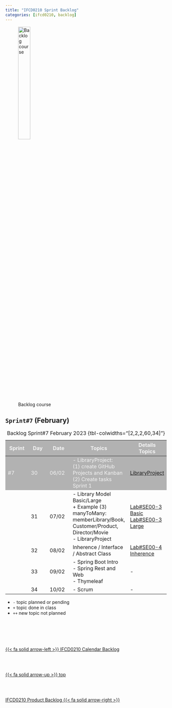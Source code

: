 ```yaml
---
title: "IFCD0210 Sprint Backlog"
categories: [ifcd0210, backlog]
---
```


<style>
tr:nth-child(1) {
  background-color: #b2b2b2!important;
  color: #f4f4f4!important;
}
</style>


![Backlog course](/images/home/backlog.jpg){width="30%"}

## ``Sprint#7`` (February)

::: {.column-page-right}
| Sprint | Day | Date | Topics |  Details Topics |
| -- | -- | -- | -- | -- |
| #7 | 30 | 06/02 | - LibraryProject:</br> (1) create GitHub Projects and Kanban</br> (2) Create tasks Sprint 1 </br>  | [LibraryProject](){.external} |
|  | 31 | 07/02 | - Library Model Basic/Large</br> + Example (3) manyToMany: memberLibrary/Book, Customer/Product, Director/Movie</br> - LibraryProject</br> | [Lab#SE00-3 Basic](/javase/selab0-3.qmd#basic-uml) </br>[Lab#SE00-3 Large](/javase/selab0-3.qmd#large-uml) |
|  | 32 | 08/02 | Inherence / Interface / Abstract Class | [Lab#SE00-4](/javase/selab0-4.qmd) </br> [Inherence](/javase/se-principles-inheritance.qmd)</br> |
|  | 33 | 09/02 | - Spring Boot Intro</br>  - Spring Rest and Web</br> - Thymeleaf| - |
|  | 34 | 10/02 | - Scrum | - |
: Backlog Sprint#7 February 2023 {tbl-colwidths="[2,2,2,60,34]"}
:::

::: {.callout-note}
- `-` topic planned or pending
- `+` topic done in class
- `++` new topic not planned
:::


<!--- navLinks -->
<br><br>
<div class=row>
<br>
<div class='column left previous'>
<br>
[{{< fa solid arrow-left >}} IFCD0210 Calendar Backlog](/ifcd0210/ifcd0210calendar.qmd)
<br>
</div>
<br>
<div class='column center'>
<br>
[{{< fa solid arrow-up >}} top](#top)
<br>
</div>
<br>
<div class='column right next'>
<br>
[IFCD0210 Product Backlog  {{< fa solid arrow-right >}}](/ifcd0210/ifcd0210backlog-product.qmd)
<br>
</div>
<br>
</div>
